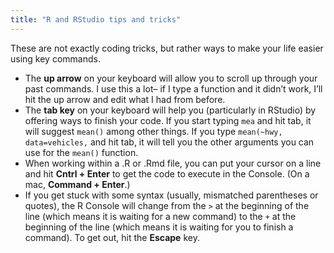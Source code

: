 ```yaml
---
title: "R and RStudio tips and tricks"
---
```


These are not exactly coding tricks, but rather ways to make your life easier using key commands. 

- The **up arrow** on your keyboard will allow you to scroll up through your past commands. I use this a lot-- if I type a function and it didn't work, I'll hit the up arrow and edit what I had from before. 
- The **tab key** on your keyboard will help you (particularly in RStudio) by offering ways to finish your code. If you start typing `mea` and hit tab, it will suggest `mean()` among other things. If you type `mean(~hwy, data=vehicles,` and hit tab, it will tell you the other arguments you can use for the `mean()` function. 
- When working within a .R or .Rmd file, you can put your cursor on a line and hit **Cntrl + Enter** to get the code to execute in the Console. (On a mac, **Command + Enter**.)
- If you get stuck with some syntax (usually, mismatched parentheses or quotes), the R Console will change from the `>` at the beginning of the line (which means it is waiting for a new command) to the `+` at the beginning of the line (which means it is waiting for you to finish a command). To get out, hit the **Escape** key. 